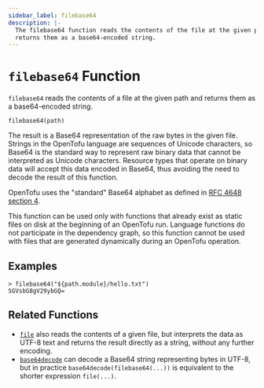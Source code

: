 ```yaml
---
sidebar_label: filebase64
description: |-
  The filebase64 function reads the contents of the file at the given path and
  returns them as a base64-encoded string.
---
```


# `filebase64` Function

`filebase64` reads the contents of a file at the given path and returns them as
a base64-encoded string.

```hcl
filebase64(path)
```

The result is a Base64 representation of the raw bytes in the given file.
Strings in the OpenTofu language are sequences of Unicode characters, so
Base64 is the standard way to represent raw binary data that cannot be
interpreted as Unicode characters. Resource types that operate on binary
data will accept this data encoded in Base64, thus avoiding the need to
decode the result of this function.

OpenTofu uses the "standard" Base64 alphabet as defined in
[RFC 4648 section 4](https://tools.ietf.org/html/rfc4648#section-4).

This function can be used only with functions that already exist as static
files on disk at the beginning of an OpenTofu run. Language functions do not
participate in the dependency graph, so this function cannot be used with
files that are generated dynamically during an OpenTofu operation.

## Examples

```
> filebase64("${path.module}/hello.txt")
SGVsbG8gV29ybGQ=
```

## Related Functions

* [`file`](/docs/language/functions/file) also reads the contents of a given file,
  but interprets the data as UTF-8 text and returns the result directly
  as a string, without any further encoding.
* [`base64decode`](/docs/language/functions/base64decode) can decode a Base64 string representing
  bytes in UTF-8, but in practice `base64decode(filebase64(...))` is equivalent
  to the shorter expression `file(...)`.
